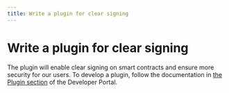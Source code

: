 ```yaml
---
title: Write a plugin for clear signing
---
```


# Write a plugin for clear signing

The plugin will enable clear signing on smart contracts and ensure more security for our users. To develop a plugin, follow the documentation in [the Plugin section](/docs/device-app/introduction/plugins/) of the Developer Portal.